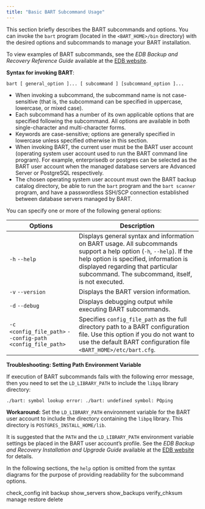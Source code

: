 ```yaml
---
title: "Basic BART Subcommand Usage"
---
```


<div id="basic_bart_subcommand_usage" class="registered_link"></div>

This section briefly describes the BART subcommands and options. You can invoke the `bart` program (located in the `<BART_HOME>/bin` directory) with the desired options and subcommands to manage your BART installation.

To view examples of BART subcommands, see the *EDB Backup and Recovery Reference Guide* available at the [EDB website](https://www.enterprisedb.com/edb-docs/).

**Syntax for invoking BART**:

 `bart [ general_option ]... [ subcommand ] [subcommand_option ]...`

-   When invoking a subcommand, the subcommand name is not case-sensitive (that is, the subcommand can be specified in uppercase, lowercase, or mixed case).
-   Each subcommand has a number of its own applicable options that are specified following the subcommand. All options are available in both single-character and multi-character forms.
-   Keywords are case-sensitive; options are generally specified in lowercase unless specified otherwise in this section.
-   When invoking BART, the current user must be the BART user account (operating system user account used to run the BART command line program). For example, enterprisedb or postgres can be selected as the BART user account when the managed database servers are Advanced Server or PostgreSQL respectively.
-   The chosen operating system user account must own the BART backup catalog directory, be able to run the `bart` program and the `bart scanner` program, and have a passwordless SSH/SCP connection established between database servers managed by BART.

You can specify one or more of the following general options:

| Options                                                    | Description                                                                                                                                                                                                                                             |
| ---------------------------------------------------------- | ------------------------------------------------------------------------------------------------------------------------------------------------------------------------------------------------------------------------------------------------------- |
| `-h` `--help`                                              | Displays general syntax and information on BART usage. All subcommands support a help option (`-h`, `--help`). If the help option is specified, information is displayed regarding that particular subcommand. The subcommand, itself, is not executed. |
| `-v` `--version`                                           | Displays the BART version information.                                                                                                                                                                                                                  |
| `-d` `--debug`                                             | Displays debugging output while executing BART subcommands.                                                                                                                                                                                             |
| `-c <config_file_path>` `--config-path <config_file_path>` | Specifies `config_file_path` as the full directory path to a BART configuration file. Use this option if you do not want to use the default BART configuration file `<BART_HOME>/etc/bart.cfg`.                                                         |

**Troubleshooting: Setting Path Environment Variable**

If execution of BART subcommands fails with the following error message, then you need to set the `LD_LIBRARY_PATH` to include the `libpq` library directory:

 `./bart: symbol lookup error: ./bart: undefined symbol: PQping`

**Workaround:** Set the `LD_LIBRARY_PATH` environment variable for the BART user account to include the directory containing the `libpq` library. This directory is `POSTGRES_INSTALL_HOME/lib`.

It is suggested that the `PATH` and the `LD_LIBRARY_PATH` environment variable settings be placed in the BART user account’s profile. See the *EDB Backup and Recovery Installation and Upgrade Guide* available at the [EDB website](https://www.enterprisedb.com/edb-docs/) for details.

In the following sections, the `help` option is omitted from the syntax diagrams for the purpose of providing readability for the subcommand options.

<div class="toctree" maxdepth="3">

check_config init backup show_servers show_backups verify_chksum manage restore delete

</div>
